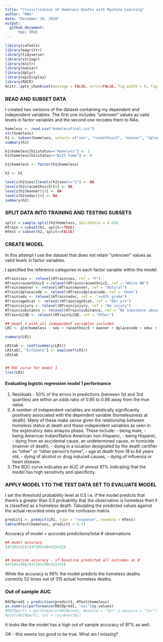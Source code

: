 ```yaml
---
title: "Classification of Homeless Deaths with Machine Learning"
author: "MBG"
date: "December 29, 2018"
output: 
  github_document:
      toc: TRUE
---
```


```r
library(caTools)
library(magrittr)
library(tidyverse)
library(stringr)
library(knitr)
library(naniar)
library(dplyr)
library(epiDisplay)
library(ROCR)
knitr::opts_chunk$set(message = FALSE, error=FALSE, fig.width = 9, fig.align = "center")
```

### READ AND SUBSET DATA

I created two versions of the dataset containing my dependent and independent variables.  The first one includes "unknown" values as valid levels in factor variables and the second one recodes them to NAs.

```r
homeless <- read.csv("HomelessFinal.csv")
str(homeless)
h1 <- subset(homeless, select= c("sex", "raceethnic5", "manner", "dplacecode", "educ", "age5cat", "LCOD", "status", "injury", "substance"))
summary(h1)

h1$homeless[h1$status=="Homeless"] <- 1
h1$homeless[h1$status=="With home"] <- 0

h1$homeless <- factor(h1$homeless)

h2 <- h1

levels(h2$sex)[levels(h2$sex)=="U"] <- NA
levels(h2$raceethnic5)[6] <- NA
levels(h2$manner)[4] <- NA
levels(h2$educ)[4] <- NA
summary(h2)

```



### SPLIT DATA INTO TRAINING AND TESTING SUBSETS

```r
split = sample.split(h2$homeless, SplitRatio = 0.65)
HTrain = subset(h2, split==TRUE)
HTest = subset(h2, split==FALSE)
```


### CREATE MODEL

In this attempt I use the dataset that does not retain "unknown" values as valid levels in factor variables.

I specified the reference categories in each factor variable within the model. 
  
```r


HTrain$sex <- relevel(HTrain$sex, ref = "F")
HTrain$raceethnic5 <-relevel(HTrain$raceethnic5, ref = "White NH")
HTrain$manner <- relevel(HTrain$manner, ref = "Natural")
HTrain$dplacecode <- relevel(HTrain$dplacecode, ref = "Home")
HTrain$edu <- relevel(HTrain$educ, ref =  "<=8th grade")
HTrain$age5cat <- relevel(HTrain$age5cat, ref = "65+ yrs")
HTrain$injury <- relevel(HTrain$injury, ref = "No injury")
HTrain$substance <- relevel(HTrain$substance, ref = "No Substance abuse")
HTrain$LCOD <- relevel(HTrain$LCOD, ref = "Other")

## model 1 with all independent variables included
LR1 <- glm(homeless ~ sex + raceethnic5 + manner + dplacecode + educ + age5cat + injury + substance + LCOD, data = HTrain, family = "binomial")

summary(LR1)

LR1tab <- coef(summary(LR1))
LR1tab[, "Estimate"] <- exp(coef(LR1))
LR1tab


## ROC curve for model 1
lroc(LR1)

```


####  Evaluating logistic regression model 1 performance

  1. Residuals - 50% of the errors in predictions (between 1st and 3rd quartiles) are within an odds ratio of 0.95 to 0.98 away from the true value.
  2. A number of independent variables are statistically significantly positively associated with the dependent variable (homelessness at death). Many of these make sense given the relationship between homeless status at death and these independent variables as seen in the exploratory data anlaysis phase. These include: 
    - being male, 
    - being American Indian/Native American non-Hispanic, 
    - being Hispanic, 
    - dying from an accidental cause, an undetermined cause, or homicide (manner of death), 
    - dying in a location designated by the death certifier as "other" or "other person's home",
    - age at death from 18 to 64 years old,
    - dying of alcohol or drug induced causes,
    - dying of influenza or heart disease.
  3. The ROC curve indicates an AUC of almost 97% indicating that the model has high sensitivity and specificity. 
    
    
### APPLY MODEL 1 TO THE TEST DATA SET TO EVALUATE MODEL

I set the threshold probability level at 0.5 i.e. if the model predicts that there's a greater than 0.5 probability that the observation is homeless then it is classified as a homeless death.  Tabulating the predicted values against the actual recorded ones gives the confusion matrix.

```r
predict1 <- predict(LR1, type = "response", newdata = HTest)
table(HTest$homeless, predict1 > 0.5)

```

Accuracy of model = accurate predictions/total # observations

```r

## model accuracy
(47391+52)/(47391+50+315+52)


## baseline accuracy - if baseline predicted all outcomes as 0
(47391+50)/(47391+50+315+52)

```

While the accuracy is 99% the model predicts the homeless deaths correctly 52 times out of 315 actual homeless deaths.


### Out of sample AUC
```r
ROCRpred1 = prediction(predict1, HTest$homeless)
as.numeric(performance(ROCRpred1, "auc")@y.values)
#ROCRperf1 = performance(ROCRpred1, measure = "tpr",x.measure = "fpr")
#plot(ROCRperf1, col = rainbow(10))

```


It looks like the model has a high out of sample accuracy of 97% as well.

OK - this seems too good to be true.  What am I missing?

